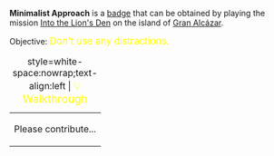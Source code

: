 '''Minimalist Approach''' is a [[Badges|badge]] that can be obtained by playing the mission [[Into the Lion's Den]] on the island of [[Gran Alcázar]].

Objective: <big style="color:yellow">Don't use any distractions.</big>

{| class="mw-collapsible mw-collapsed"
|+ style=white-space:nowrap;text-align:left | <big style="color:yellow">💡 Walkthrough</big>
|-
| Please contribute...
|}